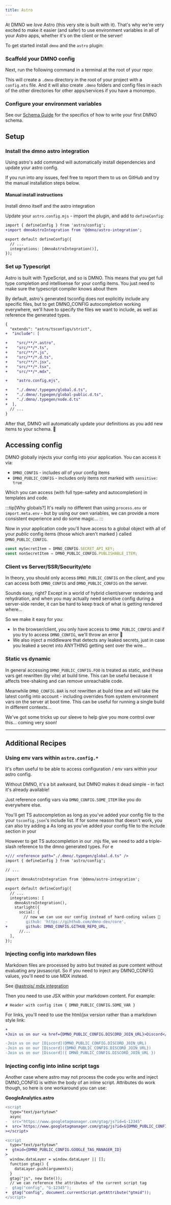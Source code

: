 ```yaml
--- 
title: Astro
---
```



At DMNO we _love_ Astro (this very site is built with it). That's why we're very excited to make it easier (and safer) to use environment variables in all of your Astro apps, whether it's on the client or the server!

To get started install `dmno` and the `astro` plugin: 

<TabbedCode packageName="@dmno/astro-integration @dmno/config-engine" />

### Scaffold your DMNO config

Next, run the following command in a terminal at the root of your repo:

<TabbedCode command="dmno init" />

This will create a `.dmno` directory in the root of your project with a `config.mts` file. And it will also create `.dmno` folders and config files in each of the other directories for other apps/services if you have a monorepo.

### Configure your environment variables

See our [Schema Guide](/guides/schema) for the specifics of how to write your first DMNO schema.

## Setup

### Install the dmno astro integration

Using astro's add command will automatically install dependencies and update your astro config.

<TabbedCode command="astro add @dmno/astro-integration" />

If you run into any issues, feel free to <BugReportLink label='integrations/astro'>report them to us on GitHub</BugReportLink> and try the manual installation steps below.

#### Manual install instructions

Install dmno itself and the astro integration
<TabbedCode packageName="@dmno/astro-integration @dmno/config-engine" />

Update your `astro.config.mjs` - import the plugin, and add to `defineConfig`: 

```diff lang="mjs" title="astro.config.mjs" ins="dmnoAstroIntegration()"
import { defineConfig } from 'astro/config';
+import dmnoAstroIntegration from '@dmno/astro-integration';

export default defineConfig({
  // ...
  integrations: [dmnoAstroIntegration()],
});
```

### Set up Typescript

Astro is built with TypeScript, and so is DMNO. This means that you get full type completion and intellisense for your config items. You just need to make sure the typescript compiler knows about them

By default, astro's generated tsconfig does not explicitly include any specific files, but to get DMNO_CONFIG autocompletion working everywhere, we'll have to specify the files we want to include, as well as reference the generated types.


```diff lang="json" title="tsconfig.json" ins={"You only need to add the file types you are using:": 4} ins={"Add your astro config file (with the correct file extension)": 12} ins={"Add references to dmno's autogenerated types)": 14}
{
  "extends": "astro/tsconfigs/strict",
+  "include": [

+    "src/**/*.astro",
+    "src/**/*.ts",
+    "src/**/*.js",
+    "src/**/*.d.ts",
+    "src/**/*.jsx",
+    "src/**/*.tsx",
+    "src/**/*.mdx",

+    "astro.config.mjs", 

+    "./.dmno/.typegen/global.d.ts",
+    "./.dmno/.typegen/global-public.d.ts",
+    "./.dmno/.typegen/node.d.ts"
+  ],
  // ...
}
```

After that, DMNO will automatically update your definitions as you add new items to your schema. 🎉


## Accessing config

DMNO globally injects your config into your application. You can access it via:
- `DMNO_CONFIG` - includes _all_ of your config items
- `DMNO_PUBLIC_CONFIG` - includes only items not marked with `sensitive: true`

Which you can access (with full type-safety and autocompletion) in templates and code.

:::tip[Why globals?]
It's really no different than using `process.env` or `import.meta.env` - but by using our own variables, we can provide a more consistent experience and do some magic...
:::

Now in your application code you'll have access to a global object with all of your _public_ config items (those which aren't marked ) called `DMNO_PUBLIC_CONFIG`. 

```js
const mySecretItem = DMNO_CONFIG.SECRET_API_KEY;
const nonSecretItem = DMNO_PUBLIC_CONFIG.PUBLISHABLE_ITEM;
```

### Client vs Server/SSR/Security/etc 

In theory, you should only access `DMNO_PUBLIC_CONFIG` on the _client_, and you can access both `DMNO_CONFIG` and `DMNO_PUBLIC_CONFIG` on the server.

Sounds easy, right? Except in a world of hybrid client/server rendering and rehydration, and when you may actually need sensitive config during a server-side render, it can be hard to keep track of what is getting rendered where...

So we make it easy for you:

- In the browser/client, you only have access to `DMNO_PUBLIC_CONFIG` and if you try to access `DMNO_CONFIG`, we'll throw an error 🛑
- We also inject a middleware that detects any leaked secrets, just in case you leaked a secret into ANYTHING getting sent over the wire...


### Static vs dynamic

In general accessing `DMNO_PUBLIC_CONFIG.FOO` is treated as static, and these vars get rewritten (by vite) at build time. This can be useful because it affects tree-shaking and can remove unreachable code.

Meanwhile `DMNO_CONFIG.BAR` is not rewritten at build time and will take the latest config into account - including overrides from system environment vars on the server at boot time. This can be useful for running a single build in different contexts...

We've got some tricks up our sleeve to help give you more control over this... coming very soon!

---

## Additional Recipes

### Using env vars within `astro.config.*`
It's often useful to be able to access configuration / env vars within your astro config.

Without DMNO, it's a bit awkward, but DMNO makes it dead simple - in fact it's already available!

Just reference config vars via `DMNO_CONFIG.SOME_ITEM` like you do everywhere else.

You'll get TS autocompletion as long as you've added your config file to the your `tsconfig.json`'s include list. If for some reason that doesn't work, you can also try adding a 
As long as you've added your config file to the include section in your 

However to get TS autocompletion in our .mjs file, we need to add a triple-slash reference to the dmno generated types. For e

```diff lang="mjs" title="astro.config.mjs"
+/// <reference path="./.dmno/.typegen/global.d.ts" />
import { defineConfig } from 'astro/config';

// ...

import dmnoAstroIntegration from '@dmno/astro-integration';

export default defineConfig({
  // ...
  integrations: [
    dmnoAstroIntegration(),
    starlight({
      social: {
        // now we can use our config instead of hard-coding values 🥳
-        github: 'https://gihthub.com/dmno-dev/core',
+        github: DMNO_CONFIG.GITHUB_REPO_URL,
      //...
  ],
});
```



### Injecting config into markdown files

Markdown files are processed by astro but treated as pure content without evaluating any javsascript. So if you need to inject any DMNO_CONFIG values, you'll need to use MDX instead.

See [@astrojs/
mdx integration](https://docs.astro.build/en/guides/integrations-guide/mdx/)

Then you need to use JSX within your markdown content. For example:

```mdx
# Header with config item { DMNO_PUBLIC_CONFIG.SOME_VAR }
```

For links, you'll need to use the html/jsx version rather than a markdown style link:
```diff lang="mdx" ins={"🥳 Use HTML/JSX style links": 1} del={"🥵 Markdown style links dont work": 3}
+
+Join us on our <a href={DMNO_PUBLIC_CONFIG.DISCORD_JOIN_URL}>Discord</a>

-Join us on our [Discord](DMNO_PUBLIC_CONFIG.DISCORD_JOIN_URL)
-Join us on our [Discord]({DMNO_PUBLIC_CONFIG.DISCORD_JOIN_URL})
-Join us on our [Discord]({ DMNO_PUBLIC_CONFIG.DISCORD_JOIN_URL })


```


### Injecting config into inline script tags
Another case where astro may not process the code you write and inject DMNO_CONFIG is within the body of an inline script. Attributes do work though, so here is one workaround you can use:

**GoogleAnalytics.astro**
```diff lang="jsx"
<script
  type="text/partytown"
  async
-  src="https://www.googletagmanager.com/gtag/js?id=G-12345"
+  src=`https://www.googletagmanager.com/gtag/js?id=${DMNO_PUBLIC_CONFIG.GOOGLE_TAG_MANAGER_ID}`
></script>

<script
  type="text/partytown"
+  gtmid={DMNO_PUBLIC_CONFIG.GOOGLE_TAG_MANAGER_ID}
>
  window.dataLayer = window.dataLayer || [];
  function gtag() {
    dataLayer.push(arguments);
  }
  gtag("js", new Date());
  // we can reference the attributes of the current script tag
-  gtag("config", "G-12345");
+  gtag("config", document.currentScript.getAttribute("gtmid"));
</script>
```

